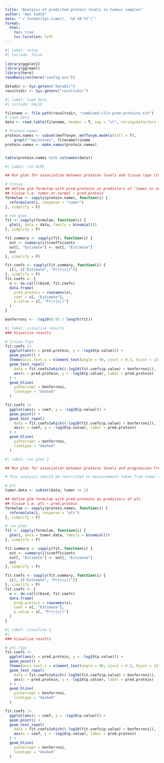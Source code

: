 ```yaml
---
title: "Analysis of predicted protein levels in tumour samples"
author: "Aws Sadik"
date: "`r format(Sys.time(), '%d %B %Y')`"
format: 
  html:
    toc: true
    toc-location: left
---
```


```r
#| label: setup
#| include: false 
 
library(ggplot2)
library(ggrepel)
library(here)
readRenviron(here("config.env"))

datadir <- Sys.getenv("datadir")
resultsdir <- Sys.getenv("resultsdir")
```


```r
#| label: load data
#| include: FALSE

filename <- file.path(resultsdir, "combined-clin-pred-proteins.txt")
# Load data
data <- read.table(filename, header = T, sep = "\t", stringsAsFactors = F)

# Protein names
protein.names <- subset(meffonym::meffonym.models(full = T),
    grepl("^episcores", filename))$name
protein.names <- make.names(protein.names)


table(protein.names %in% colnames(data))

```

```r
#| label: run GLMS

## Run glms for association between proteins levels and tissue type (tumor vs. normal)

# tissue
## define glm formulae with pred.proteins as predictors of 'tumor.or.normal'
## tissue i.e. tumor.or.normal ~ pred.protein
formulae <- sapply(protein.names, function(i) {
  reformulate(i, response = "tumor")
}, simplify = F)

# run glms
fit <- sapply(formulae, function(i) {
  glm(i, data = data, family = binomial())
}, simplify = F)

fit.summary <- sapply(fit, function(i) {
  out <- summary(i)$coefficients
  out[, "Estimate"] <- out[, "Estimate"]
  out
}, simplify = F)

fit.coefs <- sapply(fit.summary, function(i) {
  i[2, c("Estimate", "Pr(>|z|)")]
}, simplify = F)
fit.coefs <- {
  x <- do.call(rbind, fit.coefs)
  data.frame(
    pred.protein = rownames(x),
    coef = x[, "Estimate"],
    p.value = x[, "Pr(>|z|)"]
  )
}

bonferroni <- -log10(0.05 / length(fit))


```

```r
#| label: visualise results
### Visualize results

# tissue.figs
fit.coefs |>
  ggplot(aes(x = pred.protein, y = -log10(p.value))) +
  geom_point() +
  theme(axis.text.x = element_text(angle = 90, vjust = 0.5, hjust = 1)) +
  geom_text_repel(
    data = fit.coefs[which((-log10(fit.coefs$p.value) > bonferroni)), ],
    aes(x = pred.protein, y = -log10(p.value), label = pred.protein)
  ) +
  geom_hline(
    yintercept = bonferroni,
    linetype = "dashed"
  )

fit.coefs |>
  ggplot(aes(x = coef, y = -log10(p.value))) +
  geom_point() +
  geom_text_repel(
    data = fit.coefs[which((-log10(fit.coefs$p.value) > bonferroni)), ],
    aes(x = coef, y = -log10(p.value), label = pred.protein)
  ) +
  geom_hline(
    yintercept = bonferroni,
    linetype = "dashed"
  )


```


```r
#| label: run glms 2

## Run glms for association between proteins levels and progression free interval (PFI)

# This analysis should be restricted to measurements taken from tumor samples

# pfi
tumor.data <- subset(data, tumor == 1)

## define glm formulae with pred.proteins as predictors of pfi
## tissue i.e. pfi ~ pred.protein
formulae <- sapply(protein.names, function(i) {
  reformulate(i, response = "pfi")
}, simplify = F)

# run glms
fit <- sapply(formulae, function(i) {
  glm(i, data = tumor.data, family = binomial())
}, simplify = F)

fit.summary <- sapply(fit, function(i) {
  out <- summary(i)$coefficients
  out[, "Estimate"] <- out[, "Estimate"]
  out
}, simplify = F)

fit.coefs <- sapply(fit.summary, function(i) {
  i[2, c("Estimate", "Pr(>|z|)")]
}, simplify = F)
fit.coefs <- {
  x <- do.call(rbind, fit.coefs)
  data.frame(
    pred.protein = rownames(x),
    coef = x[, "Estimate"],
    p.value = x[, "Pr(>|z|)"]
  )
}


``` 


```r
#| label: visualise 2
#| 
### Visualize results

# pfi.figs
fit.coefs |>
  ggplot(aes(x = pred.protein, y = -log10(p.value))) +
  geom_point() +
  theme(axis.text.x = element_text(angle = 90, vjust = 0.5, hjust = 1)) +
  geom_text_repel(
    data = fit.coefs[which((-log10(fit.coefs$p.value) > bonferroni)), ],
    aes(x = pred.protein, y = -log10(p.value), label = pred.protein)
  ) +
  geom_hline(
    yintercept = bonferroni,
    linetype = "dashed"
  )

fit.coefs |>
  ggplot(aes(x = coef, y = -log10(p.value))) +
  geom_point() +
  geom_text_repel(
    data = fit.coefs[which((-log10(fit.coefs$p.value) > bonferroni)), ],
    aes(x = coef, y = -log10(p.value), label = pred.protein)
  ) +
  geom_hline(
    yintercept = bonferroni,
    linetype = "dashed"
  )


```